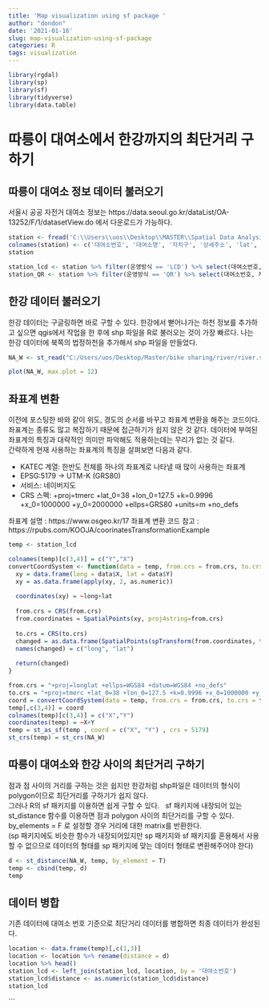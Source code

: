 ```yaml
---
title: 'Map visualization using sf package '
author: "dondon"
date: '2021-01-16'
slug: map-visualization-using-sf-package
categories: R
tags: visualization
---
```


```r
library(rgdal)
library(sp)
library(sf)
library(tidyverse)
library(data.table)
```

# 따릉이 대여소에서 한강까지의 최단거리 구하기  

## 따릉이 대여소 정보 데이터 불러오기 
서울시 공공 자전거 대여소 정보는 https://data.seoul.go.kr/dataList/OA-13252/F/1/datasetView.do 에서 다운로드가 가능하다.
```r
station <- fread('C:\\Users\\uos\\Desktop\\MASTER\\Spatial Data Analysis\\공공자전거 대여소 정보.csv')
colnames(station) <- c('대여소번호', '대여소명', '자치구', '상세주소', 'lat', 'long', '설치시기', 'LCD거치대수', 'QR거치대수', '운영방식')
station
```

```r
station_lcd <- station %>% filter(운영방식 == 'LCD') %>% select(대여소번호, 자치구, lat, long)
station_QR <- station %>% filter(운영방식 == 'QR') %>% select(대여소번호, 자치구, lat, long)
```



## 한강 데이터 불러오기 
한강 데이터는 구글링하면 바로 구할 수 있다. 한강에서 뻗어나가는 하천 정보를 추가하고 싶으면 qgis에서 작업을 한 후에 shp 파일을 R로 불러오는 것이 가장 빠르다. 나는 한강 데이터에 북쪽의 법정하천을 추가해서 shp 파일을 만들었다.  


```r
NA_W <- st_read("C:/Users/uos/Desktop/Master/bike sharing/river/river.shp")
```

```r
plot(NA_W, max.plot = 12)
```

## 좌표계 변환 

이전에 포스팅한 바와 같이 위도, 경도의 순서를 바꾸고 좌표계 변환을 해주는 코드이다.  
좌표계는 종류도 많고 복잡하기 때문에 접근하기가 쉽지 않은 것 같다. 데이터에 부여된 좌표계의 특징과 대략적인 의미만 파악해도 적용하는데는 무리가 없는 것 같다. \
간략하게 현재 사용하는 좌표계의 특징을 살펴보면 다음과 같다. \


* KATEC 계열: 한반도 전체를 하나의 좌표계로 나타낼 때 많이 사용하는 좌표계
* EPSG:5179 → UTM-K (GRS80)
* 서비스: 네이버지도
* CRS 스펙: +proj=tmerc +lat_0=38 +lon_0=127.5 +k=0.9996 +x_0=1000000 +y_0=2000000 +ellps=GRS80 +units=m +no_defs \


좌표계 설명 : https://www.osgeo.kr/17 
좌표계 변환 코드 참고 : https://rpubs.com/KOOJA/coorinatesTransformationExample 


```r
temp <- station_lcd

colnames(temp)[c(3,4)] = c("Y","X")
convertCoordSystem <- function(data = temp, from.crs = from.crs, to.crs = to.crs){
  xy = data.frame(long = data$X, lat = data$Y)
  xy = as.data.frame(apply(xy, 2, as.numeric))
  
  coordinates(xy) = ~long+lat
  
  from.crs = CRS(from.crs)
  from.coordinates = SpatialPoints(xy, proj4string=from.crs)
  
  to.crs = CRS(to.crs)
  changed = as.data.frame(SpatialPoints(spTransform(from.coordinates, to.crs)))
  names(changed) = c("long", "lat")
  
  return(changed)
}
```


```r
from.crs = "+proj=longlat +ellps=WGS84 +datum=WGS84 +no_defs"
to.crs = "+proj=tmerc +lat_0=38 +lon_0=127.5 +k=0.9996 +x_0=1000000 +y_0=2000000 +ellps=GRS80 +units=m +no_defs"
coord = convertCoordSystem(data = temp, from.crs = from.crs, to.crs = to.crs)
temp[,c(3,4)] = coord 
colnames(temp)[c(3,4)] = c("X","Y")
coordinates(temp) = ~X+Y
temp = st_as_sf(temp , coord = c("X", "Y") , crs = 5179)
st_crs(temp) = st_crs(NA_W)
```


## 따릉이 대여소와 한강 사이의 최단거리 구하기 
점과 점 사이의 거리를 구하는 것은 쉽지만 한강처럼 shp파일은 데이터의 형식이 polygon이므로 최단거리를 구하기가 쉽지 않다.   
그러나 R의 sf 패키지를 이용하면 쉽게 구할 수 있다. \ 
sf 패키지에 내장되어 있는 st_distance 함수를 이용하면 점과 polygon 사이의 최단거리를 구할 수 있다. \ 
by_elements = F 로 설정할 경우 거리에 대한 matrix를 반환한다. \
(sp 패키지에도 비슷한 함수가 내장되어있지만 sp 패키지와 sf 패키지를 혼용해서 사용할 수 없으므로 데이터의 형태를 sp 패키지에 맞는 데이터 형태로 변환해주어야 한다)
```r
d <- st_distance(NA_W, temp, by_element = T)
temp <- cbind(temp, d)
temp
```


## 데이터 병합 
기존 데이터에 대여소 번호 기준으로 최단거리 데이터를 병합하면 최종 데이터가 완성된다. 
```r
location <- data.frame(temp)[,c(1,3)]
location <- location %>% rename(distance = d)
location %>% head()
station_lcd <- left_join(station_lcd, location, by = '대여소번호')
station_lcd$distance <- as.numeric(station_lcd$distance)
station_lcd
```
```


